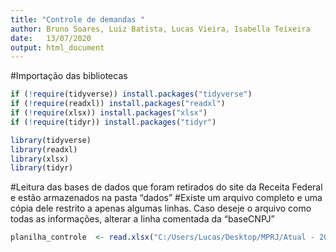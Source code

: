 ```yaml
---
title: "Controle de demandas "
author: Bruno Soares, Luiz Batista, Lucas Vieira, Isabella Teixeira
date:   13/07/2020
output: html_document
---
```


#Importação das bibliotecas
```r
if (!require(tidyverse)) install.packages("tidyverse") 
if (!require(readxl)) install.packages("readxl") 
if (!require(xlsx)) install.packages("xlsx") 
if (!require(tidyr)) install.packages("tidyr") 

library(tidyverse)
library(readxl)
library(xlsx)
library(tidyr)

```


#Leitura das bases de dados que foram retirados do site da Receita Federal e estão armazenados na pasta "dados"
#Existe um arquivo completo e uma cópia dele restrito a apenas algumas linhas. Caso deseje o arquivo como todas as informações, alterar a linha comentada da "baseCNPJ"
```r

planilha_controle  <- read.xlsx("C:/Users/Lucas/Desktop/MPRJ/Atual - 2020 NOVO - EM 07-07-2020.xlsx", encoding="UTF-8", sheetName = "Assessoria")

```